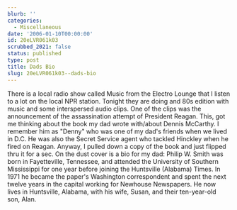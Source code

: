 ```yaml
---
blurb: ''
categories:
  - Miscellaneous
date: '2006-01-10T00:00:00'
id: 20eLVR061k03
scrubbed_2021: false
status: published
type: post
title: Dads Bio
slug: 20eLVR061k03--dads-bio
---
```


There is a local radio show called Music from the Electro Lounge
that I listen to a lot on the local NPR station. Tonight they are
doing and 80s edition with music and some interspersed audio clips.
One of the clips was the announcement of the assassination attempt
of President Reagan. This, got me thinking about the book my dad
wrote with/about Dennis McCarthy. I remember him as "Denny" who was
one of my dad's friends when we lived in D.C. He was also the
Secret Service agent who tackled Hinckley when he fired on Reagan.
Anyway, I pulled down a copy of the book and just flipped thru it
for a sec. On the dust cover is a bio for my dad: Philip W. Smith
was born in Fayetteville, Tennessee, and attended the University of
Southern Mississippi for one year before joining the Huntsville
(Alabama) Times. In 1971 he became the paper's Washington
correspondent and spent the next twelve years in the capital
working for Newhouse Newspapers. He now lives in Huntsville,
Alabama, with his wife, Susan, and their ten-year-old son, Alan.
